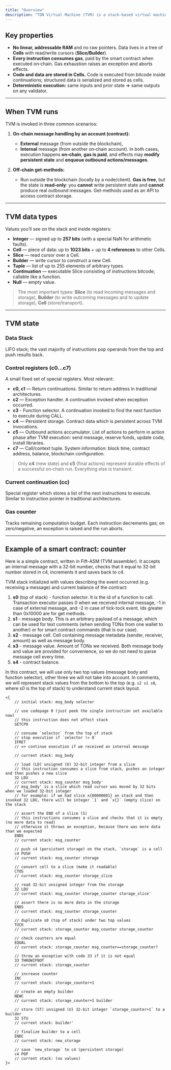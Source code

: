 ```yaml
---
title: "Overview"
description: "TON Virtual Machine (TVM) is a stack-based virtual machine which executes smart contracts on TON blockchain"
---
```


## Key properties

- **No linear, addressable RAM** and no raw pointers. Data lives in a tree of **Cells** with read/write cursors (**Slice/Builder**).
- **Every instruction consumes gas**, paid by the smart contract when executed on‑chain. Gas exhaustion raises an exception and aborts effects.
- **Code and data are stored in Cells.** Code is executed from bitcode inside continuations; structured data is serialized and stored as cells.
- **Deterministic execution:** same inputs and prior state ⇒ same outputs on any validator.

---

## When TVM runs

TVM is invoked in three common scenarios:

1. **On‑chain message handling by an account (contract):**
   - **External** message (from outside the blockchain),
   - **Internal** message (from another on‑chain account).
     In both cases, execution happens **on‑chain**, **gas is paid**, and effects may **modify persistent state** and **enqueue outbound actions/messages**.

1. **Off‑chain get‑methods:**
   - Run outside the blockchain (locally by a node/client). **Gas is free**, but the state is **read‑only**: you **cannot** write persistent state and **cannot** produce real outbound messages. Get-methods used as an API to access contract storage.

---

## TVM data types

Values you’ll see on the stack and inside registers:

- **Integer** — signed up to **257 bits** (with a special NaN for arithmetic faults).
- **Cell** — piece of data: up to **1023 bits** + up to **4 references** to other Cells.
- **Slice** — read cursor over a Cell.
- **Builder** — write cursor to construct a new Cell.
- **Tuple** — list of up to 255 elements of arbitrary types.
- **Continuation** — executable Slice consisting of instructions bitcode; callable like a function.
- **Null** — empty value.

> The most important types: **Slice** (to read incoming messages and storage), **Builder** (to write outcoming messages and to update storage), **Cell** (store/transport).

---

## TVM state

### Data Stack

LIFO stack; the vast majority of instructions pop operands from the top and push results back.

### Control registers (c0…c7)

A small fixed set of special registers. Most relevant:

- **c0, c1** — Return continuations.  Similar to return address in traditional architectures.
- **c2** — Exception handler. A continuation invoked when exception occurred.
- **c3** - Function selector. A continuation invoked to find the next function to execute during CALL.
- **c4** — Persistent storage. Contract data which is persistent across TVM invocations.
- **c5** — Outbound actions accumulator. List of actions to perform in action phase after TVM execution: send message, reserve funds, update code, install libraries.
- **c7** — Call/context tuple. System information: block time, contract address, balance, blockchain configuration.

> Only **c4** (new state) and **c5** (final actions) represent durable effects of a successful on‑chain run. Everything else is transient.

### Current continuation (cc)

Special register which stores a list of the next instructions to execute. Similar to instruction pointer in traditional architectures.

### Gas counter

Tracks remaining computation budget. Each instruction decrements gas; on zero/negative, an exception is raised and the run aborts.

---

## Example of a smart contract: counter

Here is a simple contract, written in Fift-ASM (TVM assembler). It accepts an internal message with a 32-bit number, checks that it equal to 32-bit number stored in c4, increments it and saves back to c4.

TVM stack initialized with values describing the event occurred (e.g. receiving a message) and current balance of the contract:

1. **s0** (top of stack) - function selector. It is the id of a function to call. Transaction executor passes 0 when we received internal message, -1 in case of external message, and -2 in case of tick-tock event. Ids greater than 0x10000 are for get methods.
1. **s1** - message body. This is an arbitrary payload of a message, which can be used for text comments (when sending TONs from one wallet to another) or for smart contract commands (that is our case).
1. **s2** - message cell. Cell containing message metadata (sender, receiver, amount) as well as message body.
1. **s3** - message value. Amount of TONs we received. Both message body and value are provided for convenience, so we do not need to parse message cell every time.
1. **s4** - contract balance.

In this contract, we will use only two top values (message body and function selector), other three we will not take into account. In comments, we will represent stack values from the bottom to the top (e.g. `s2 s1 s0`, where s0 is the top of stack) to understand current stack layout.

```fift Fift
<{
    // initial stack: msg_body selector

    // use codepage 0 (just peek the single instruction set available now)
    // this instruction does not affect stack
    SETCP0

    // consume `selector` from the top of stack
    // stop execution if `selector != 0`
    IFRET
    // => continue execution if we received an internal message

    // current stack: msg_body

    // load (LD) unsigned (U) 32-bit integer from a slice
    // this instruction consumes a slice from stack, pushes an integer and then pushes a new slice
    32 LDU
    // current stack: msg_counter msg_body'
    // msg_body' is a slice which read cursor was moved by 32 bits when we loaded 32-bit integer
    // for example: if we had slice x{00000001} on stack and then invoked 32 LDU, there will be integer `1` and `x{}` (empty slice) on the stack

    // assert the END of a slice (S)
    // this instructions consumes a slice and checks that it is empty (no more data to read)
    // otherwise it throws an exception, because there was more data than we expected
    ENDS
    // current stack: msg_counter

    // push c4 (persistent storage) on the stack, `storage` is a cell
    c4 PUSH
    // current stack: msg_counter storage

    // convert cell to a slice (make it readable)
    CTOS
    // current stack: msg_counter storage_slice

    // read 32-bit unsigned integer from the storage
    32 LDU
    // current stack: msg_counter storage_counter storage_slice'

    // assert there is no more data in the storage
    ENDS
    // current stack: msg_counter storage_counter

    // duplicate s0 (top of stack) under two top values
    TUCK
    // current stack: storage_counter msg_counter storage_counter

    // check counters are equal
    EQUAL
    // current stack: storage_counter msg_counter==storage_counter?

    // throw an exception with code 33 if it is not equal
    33 THROWIFNOT
    // current stack: storage_counter

    // increase counter
    INC
    // current stack: storage_counter+1

    // create an empty builder
    NEWC
    // current stack: storage_counter+1 builder

    // store (ST) unsigned (U) 32-bit integer `storage_counter+1` to a builder
    32 STU
    // current stack: builder'

    // finalize builder to a cell
    ENDC
    // current stack: new_storage

    // save `new_storage` to c4 (persistent storage)
    c4 POP
    // current stack: (no values)
}>
```
